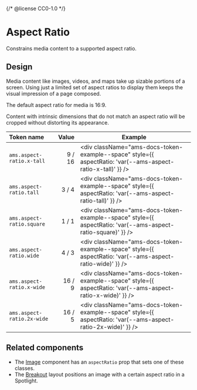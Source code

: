 {/* @license CC0-1.0 */}


<Meta title="Brand/Design Tokens/Aspect Ratio" />

# Aspect Ratio

Constrains media content to a supported aspect ratio.

## Design

Media content like images, videos, and maps take up sizable portions of a screen.
Using just a limited set of aspect ratios to display them keeps the visual impression of a page composed.

The default aspect ratio for media is 16:9.

Content with intrinsic dimensions that do not match an aspect ratio will be cropped without distorting its appearance.

| Token name                 |  Value | Example                                                                                                      |
| :------------------------- | -----: | ------------------------------------------------------------------------------------------------------------ |
| `ams.aspect-ratio.x-tall`  | 9 / 16 | <div className="ams-docs-token-example--space" style={{ aspectRatio: 'var(--ams-aspect-ratio-x-tall)' }} />  |
| `ams.aspect-ratio.tall`    |  3 / 4 | <div className="ams-docs-token-example--space" style={{ aspectRatio: 'var(--ams-aspect-ratio-tall)' }} />    |
| `ams.aspect-ratio.square`  |  1 / 1 | <div className="ams-docs-token-example--space" style={{ aspectRatio: 'var(--ams-aspect-ratio-square)' }} />  |
| `ams.aspect-ratio.wide`    |  4 / 3 | <div className="ams-docs-token-example--space" style={{ aspectRatio: 'var(--ams-aspect-ratio-wide)' }} />    |
| `ams.aspect-ratio.x-wide`  | 16 / 9 | <div className="ams-docs-token-example--space" style={{ aspectRatio: 'var(--ams-aspect-ratio-x-wide)' }} />  |
| `ams.aspect-ratio.2x-wide` | 16 / 5 | <div className="ams-docs-token-example--space" style={{ aspectRatio: 'var(--ams-aspect-ratio-2x-wide)' }} /> |

## Related components

- The [Image](https://designsystem.amsterdam/?path=/docs/components-media-image--docs) component has an `aspectRatio` prop that sets one of these classes.
- The [Breakout](https://designsystem.amsterdam/?path=/docs/components-layout-breakout--docs) layout positions an image with a certain aspect ratio in a Spotlight.
